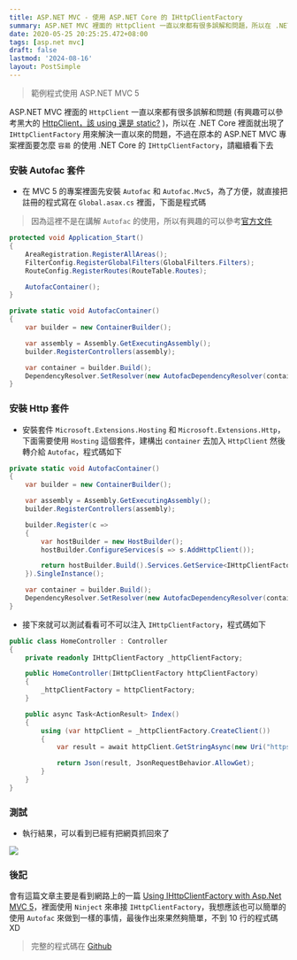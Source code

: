 ```yaml
---
title: ASP.NET MVC - 使用 ASP.NET Core 的 IHttpClientFactory
summary: ASP.NET MVC 裡面的 HttpClient 一直以來都有很多誤解和問題，所以在 .NET Core 裡面就出現了 `IHttpClientFactory` 用來解決一直以來的問題，不過在原本的 ASP.NET MVC 裡面要怎麼`容昜` 的使用 .NET Core 的 IHttpClientFactory，請繼續看下去
date: 2020-05-25 20:25:25.472+08:00
tags: [asp.net mvc]
draft: false
lastmod: '2024-08-16'
layout: PostSimple
---
```


> 範例程式使用 ASP.NET MVC 5

ASP.NET MVC 裡面的 `HttpClient` 一直以來都有很多誤解和問題 (有興趣可以參考黑大的 [HttpClient，該 using 還是 static?](https://blog.darkthread.net/blog/httpclient-sigleton/) )，所以在 .NET Core 裡面就出現了 `IHttpClientFactory` 用來解決一直以來的問題，不過在原本的 ASP.NET MVC 專案裡面要怎麼 `容昜` 的使用 .NET Core 的 `IHttpClientFactory`，請繼續看下去

### 安裝 Autofac 套件

- 在 MVC 5 的專案裡面先安裝 `Autofac` 和 `Autofac.Mvc5`，為了方便，就直接把註冊的程式寫在 `Global.asax.cs` 裡面，下面是程式碼

> 因為這裡不是在講解 `Autofac` 的使用，所以有興趣的可以參考[官方文件](https://autofaccn.readthedocs.io/en/latest/integration/aspnet.html)

```csharp
protected void Application_Start()
{
    AreaRegistration.RegisterAllAreas();
    FilterConfig.RegisterGlobalFilters(GlobalFilters.Filters);
    RouteConfig.RegisterRoutes(RouteTable.Routes);

    AutofacContainer();
}

private static void AutofacContainer()
{
    var builder = new ContainerBuilder();

    var assembly = Assembly.GetExecutingAssembly();
    builder.RegisterControllers(assembly);

    var container = builder.Build();
    DependencyResolver.SetResolver(new AutofacDependencyResolver(container));
}
```

### 安裝 Http 套件

- 安裝套件 `Microsoft.Extensions.Hosting` 和 `Microsoft.Extensions.Http`，下面需要使用 `Hosting` 這個套件，建構出 `container` 去加入 `HttpClient` 然後轉介給 `Autofac`，程式碼如下

```csharp
private static void AutofacContainer()
{
    var builder = new ContainerBuilder();

    var assembly = Assembly.GetExecutingAssembly();
    builder.RegisterControllers(assembly);

    builder.Register(c =>
    {
        var hostBuilder = new HostBuilder();
        hostBuilder.ConfigureServices(s => s.AddHttpClient());

        return hostBuilder.Build().Services.GetService<IHttpClientFactory>();
    }).SingleInstance();

    var container = builder.Build();
    DependencyResolver.SetResolver(new AutofacDependencyResolver(container));
}
```

- 接下來就可以測試看看可不可以注入 `IHttpClientFactory`，程式碼如下

```csharp
public class HomeController : Controller
{
    private readonly IHttpClientFactory _httpClientFactory;

    public HomeController(IHttpClientFactory httpClientFactory)
    {
        _httpClientFactory = httpClientFactory;
    }

    public async Task<ActionResult> Index()
    {
        using (var httpClient = _httpClientFactory.CreateClient())
        {
            var result = await httpClient.GetStringAsync(new Uri("https://blog.cashwu.com"));

            return Json(result, JsonRequestBehavior.AllowGet);
        }
    }
}
```

### 測試

- 執行結果，可以看到已經有把網頁抓回來了

![](/static/images/2020/asp-net-mvc-using-asp-net-core-ihttpclientfactory/httpclient_VyheoF.webp)

### 後記

會有這篇文章主要是看到網路上的一篇 [Using IHttpClientFactory with Asp.Net MVC 5](https://hamidmosalla.com/2020/05/22/using-ihttpclientfactory-with-asp-net-mvc5/)，裡面使用 `Ninject` 來串接 `IHttpClientFactory`，我想應該也可以簡單的使用 `Autofac` 來做到一樣的事情，最後作出來果然夠簡單，不到 10 行的程式碼 XD

> 完整的程式碼在 [Github](https://github.com/cashwu/NetFrameworkHttpClientFactory)

